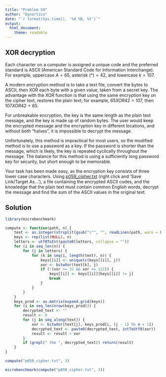 ```yaml
---
title: "Problem 59"
author: "Dynortice"
date: "`r format(Sys.time(), '%d %B, %Y')`"
output:
  html_document:
    theme: readable
---
```

## XOR decryption

Each character on a computer is assigned a unique code and the preferred standard is ASCII (American Standard Code for Information Interchange). For example, uppercase $A = 65$, asterisk $(*) = 42$, and lowercase $k = 107$.

A modern encryption method is to take a text file, convert the bytes to ASCII, then XOR each byte with a given value, taken from a secret key. The advantage with the XOR function is that using the same encryption key on the cipher text, restores the plain text; for example, $65 XOR 42 = 107$, then $107 XOR 42 = 65$.

For unbreakable encryption, the key is the same length as the plain text message, and the key is made up of random bytes. The user would keep the encrypted message and the encryption key in different locations, and without both "halves", it is impossible to decrypt the message.

Unfortunately, this method is impractical for most users, so the modified method is to use a password as a key. If the password is shorter than the message, which is likely, the key is repeated cyclically throughout the message. The balance for this method is using a sufficiently long password key for security, but short enough to be memorable.

Your task has been made easy, as the encryption key consists of three lower case characters. Using [p059_cipher.txt](https://projecteuler.net/project/resources/p059_cipher.txt) (right click and 'Save Link/Target As...'), a file containing the encrypted ASCII codes, and the knowledge that the plain text must contain common English words, decrypt the message and find the sum of the ASCII values in the original text.

## Solution
```r
library(microbenchmark)
```
```r
compute <- function(path, n) {
    text <- as.integer(strsplit(gsub("\"", "", readLines(path, warn = FALSE)), ",")[[1]])
    keys <- rep(list(NULL), n)
    letters <- utf8ToInt(paste0(letters, collapse = ""))
    for (i in seq_len(n)) {
        for (j in letters) {
            for (k in seq(i, length(text), n)) {
                keys[[i]] <- unique(c(keys[[i]], j))
                xor <- bitwXor(text[k], j)
                if (!(xor >= 32 && xor <= 122)) {
                    keys[[i]] <- keys[[i]][keys[[i]] != j]
                    break
                }
            }
        }
    }
    keys_prod <- as.matrix(expand.grid(keys))
    for (i in seq_len(nrow(keys_prod))) {
        decrypted_text <- ""
        result <- 0
        for (j in seq_along(text)) {
            xor <- bitwXor(text[j], keys_prod[i, (j - 1) %% n + 1])
            decrypted_text <- paste0(decrypted_text, intToUtf8(xor))
            result <- result + xor
        }
        if (grepl(" the ", decrypted_text)) return(result)
    }
}
```
```r
compute("p059_cipher.txt", 3)
```
```r
microbenchmark(compute("p059_cipher.txt", 3))
```
